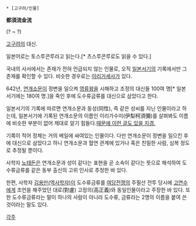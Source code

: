  * [고구려/인물]

'''都須流金流'''

(? ~ ?)

[[고구려]]의 대신.

일본어로는 토스루콘루라고 읽는다.[* 츠스루콘루로도 읽을 수 있다.]

국내의 사서에서는 존재가 전혀 언급되지 않는 인물로, 오직 [[일본서기]]의 기록에서만 그 존재를 확인할 수 있다. 비슷한 경우로는 [[이리거세사]]가 있다.

642년, [[연개소문]]이 정변을 일으켜 [[영류왕]]을 시해하고 조정의 대신들 100여 명[* 일본서기에는 180여 명.]을 죽인 후에 도수류금류를 대신으로 삼았다고 한다.

일본서기의 기록에 따르면 연개소문과 동성(同性), 즉 같은 성씨를 지닌 인물이라고 하는데, 일본서기에 기록된 연개소문의 이름인 이리가수미(伊梨柯須彌)를 살펴봐도 이름에 비슷한 부분이 없어 제대로 알기 힘들다.[http://chiwoo555.egloos.com/2170291 때문에 이런 글도 있을 지경.]

기록이 적어 정체는 거의 베일에 싸여있는 인물이다. 다만 연개소문이 정변을 일으킨 후에 대신으로 삼았다고 하니 연개소문과 혈연 관계에 있거나 혹은 친밀한 사람, 심복 정도로 추정될 뿐이다.

사학자 [[노태돈]]은 연개소문과 성이 같다는 표현을 곧 소속이 같다는 뜻으로 해석하여 도수류금류를 같은 동부 출신의 고위 인사로 추정한 바 있다.

한편, 사학자 [[김용만(역사학자)]]이 도수류금류를 [[여당전쟁]]의 주필산 전투 당시에 [[고연수]]에게 조언을 해주었던 대로(對盧) 고정의(高正義)와 동일인물이라고 주장한 바 있다. 또한 도수류금류라는 말이 하나의 사람이 아니라 도수류, 금류라는 2명의 이름을 붙여 쓴 것이라는 말도 있다.

[[각주]]
